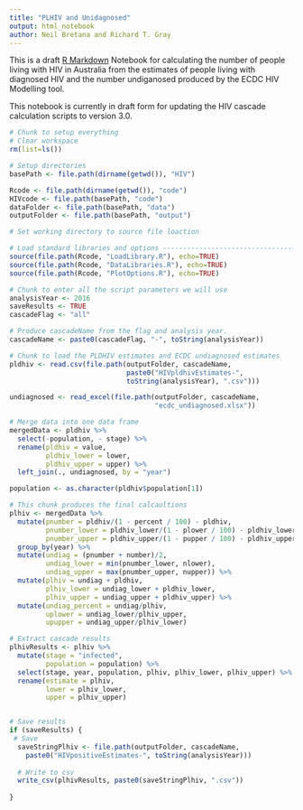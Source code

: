 ```yaml
---
title: "PLHIV and Unidagnosed"
output: html_notebook
author: Neil Bretana and Richard T. Gray
---
```


This is a draft [R Markdown](http://rmarkdown.rstudio.com) Notebook for 
calculating the number of people living with HIV in Australia from the
estimates of people living with diagnosed HIV and the number undiganosed 
produced by the ECDC HIV Modelling tool. 

This notebook is currently in draft form for updating the HIV cascade 
calculation scripts to version 3.0.

```r
# Chunk to setup everything
# Clear workspace
rm(list=ls()) 

# Setup directories
basePath <- file.path(dirname(getwd()), "HIV")

Rcode <- file.path(dirname(getwd()), "code") 
HIVcode <- file.path(basePath, "code") 
dataFolder <- file.path(basePath, "data")
outputFolder <- file.path(basePath, "output")

# Set working directory to source file loaction

# Load standard libraries and options ----------------------------------
source(file.path(Rcode, "LoadLibrary.R"), echo=TRUE)
source(file.path(Rcode, "DataLibraries.R"), echo=TRUE)
source(file.path(Rcode, "PlotOptions.R"), echo=TRUE)

```

```r
# Chunk to enter all the script parameters we will use
analysisYear <- 2016
saveResults <- TRUE 
cascadeFlag <- "all"

# Produce cascadeName from the flag and analysis year. 
cascadeName <- paste0(cascadeFlag, "-", toString(analysisYear))

```

```r
# Chunk to load the PLDHIV estimates and ECDC undiagnosed estimates
pldhiv <- read.csv(file.path(outputFolder, cascadeName, 
                             paste0("HIVpldhivEstimates-",
                             toString(analysisYear), ".csv")))

undiagnosed <- read_excel(file.path(outputFolder, cascadeName,
                                    "ecdc_undiagnosed.xlsx"))

# Merge data into one data frame
mergedData <- pldhiv %>%
  select(-population, - stage) %>%
  rename(pldhiv = value,
         pldhiv_lower = lower,
         pldhiv_upper = upper) %>%
  left_join(., undiagnosed, by = "year")

population <- as.character(pldhiv$population[1])

```


```r
# This chunk produces the final calcaultions
plhiv <- mergedData %>%
  mutate(pnumber = pldhiv/(1 - percent / 100) - pldhiv,
         pnumber_lower = pldhiv_lower/(1 - plower / 100) - pldhiv_lower,
         pnumber_upper = pldhiv_upper/(1 - pupper / 100) - pldhiv_upper) %>%
  group_by(year) %>%
  mutate(undiag = (pnumber + number)/2,
         undiag_lower = min(pnumber_lower, nlower),
         undiag_upper = max(pnumber_upper, nupper)) %>%
  mutate(plhiv = undiag + pldhiv,
         plhiv_lower = undiag_lower + pldhiv_lower,
         plhiv_upper = undiag_upper + pldhiv_upper) %>%
  mutate(undiag_percent = undiag/plhiv,
         uplower = undiag_lower/plhiv_upper,
         upupper = undiag_upper/plhiv_lower) 

# Extract cascade results
plhivResults <- plhiv %>% 
  mutate(stage = "infected",
         population = population) %>%
  select(stage, year, population, plhiv, plhiv_lower, plhiv_upper) %>%
  rename(estimate = plhiv,
         lower = plhiv_lower,
         upper = plhiv_upper)


# Save results
if (saveResults) {
 # Save
  saveStringPlhiv <- file.path(outputFolder, cascadeName, 
    paste0("HIVpositiveEstimates-", toString(analysisYear)))
  
  # Write to csv
  write_csv(plhivResults, paste0(saveStringPlhiv, ".csv")) 
  
}
```